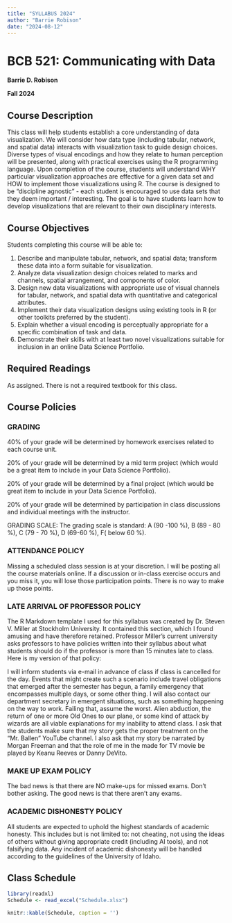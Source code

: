 ```yaml
---
title: "SYLLABUS 2024"
author: "Barrie Robison"
date: "2024-08-12"
---
```


# BCB 521: Communicating with Data

**Barrie D. Robison**

**Fall 2024**

## Course Description

This class will help students establish a core understanding of data visualization. We will consider how data type (including tabular, network, and spatial data) interacts with visualization task to guide design choices. Diverse types of visual encodings and how they relate to human perception will be presented, along with practical exercises using the R programming language. Upon completion of the course, students will understand WHY particular visualization approaches are effective for a given data set and HOW to implement those visualizations using R. The course is designed to be "discipline agnostic" - each student is encouraged to use data sets that they deem important / interesting. The goal is to have students learn how to develop visualizations that are relevant to their own disciplinary interests.

## Course Objectives

Students completing this course will be able to:

1.  Describe and manipulate tabular, network, and spatial data; transform these data into a form suitable for visualization.
2.  Analyze data visualization design choices related to marks and channels, spatial arrangement, and components of color.
3.  Design new data visualizations with appropriate use of visual channels for tabular, network, and spatial data with quantitative and categorical attributes.
4.  Implement their data visualization designs using existing tools in R (or other toolkits preferred by the student).
5.  Explain whether a visual encoding is perceptually appropriate for a specific combination of task and data.
6.  Demonstrate their skills with at least two novel visualizations suitable for inclusion in an online Data Science Portfolio.

## Required Readings

As assigned.  There is not a required textbook for this class.

## Course Policies

### GRADING

40% of your grade will be determined by homework exercises related to each course unit.

20% of your grade will be determined by a mid term project (which would be a great item to include in your Data Science Portfolio).

20% of your grade will be determined by a final project (which would be great item to include in your Data Science Portfolio).

20% of your grade will be determined by participation in class discussions and individual meetings with the instructor.

GRADING SCALE: The grading scale is standard: A (90 -100 %), B (89 - 80 %), C (79 - 70 %), D (69-60 %), F( below 60 %).

### ATTENDANCE POLICY

Missing a scheduled class session is at your discretion. I will be posting all the course materials online. If a discussion or in-class exercise occurs and you miss it, you will lose those participation points. There is no way to make up those points.

### LATE ARRIVAL OF PROFESSOR POLICY

The R Markdown template I used for this syllabus was created by Dr. Steven V. Miller at Stockholm University. It contained this section, which I found amusing and have therefore retained. Professor Miller's current university asks professors to have policies written into their syllabus about what students should do if the professor is more than 15 minutes late to class. Here is my version of that policy:

I will inform students via e-mail in advance of class if class is cancelled for the day. Events that might create such a scenario include travel obligations that emerged after the semester has begun, a family emergency that encompasses multiple days, or some other thing. I will also contact our department secretary in emergent situations, such as something happening on the way to work. Failing that, assume the worst. Alien abduction, the return of one or more Old Ones to our plane, or some kind of attack by wizards are all viable explanations for my inability to attend class. I ask that the students make sure that my story gets the proper treatment on the "Mr. Ballen" YouTube channel. I also ask that my story be narrated by Morgan Freeman and that the role of me in the made for TV movie be played by Keanu Reeves or Danny DeVito.

### MAKE UP EXAM POLICY

The bad news is that there are NO make-ups for missed exams. Don't bother asking. The good news is that there aren't any exams.

### ACADEMIC DISHONESTY POLICY

All students are expected to uphold the highest standards of academic honesty. This includes but is not limited to: not cheating, not using the ideas of others without giving appropriate credit (including AI tools), and not falsifying data. Any incident of academic dishonesty will be handled according to the guidelines of the University of Idaho.

## Class Schedule

```r

library(readxl)
Schedule <- read_excel("Schedule.xlsx")

knitr::kable(Schedule, caption = '')
```
